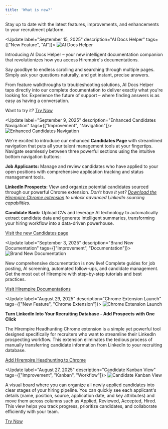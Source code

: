 ```yaml
---
title: 'What is new?'
---
```


Stay up to date with the latest features, improvements, and enhancements to your recruitment platform.

<Update label="September 15, 2025" description="AI Docs Helper" tags={["New Feature", "AI"]}>
![AI Docs Helper](/images/new-ai-docs-helper.png)

Introducing AI Docs Helper – your new intelligent documentation companion that revolutionizes how you access Hirempire's documentations.

Say goodbye to endless scrolling and searching through multiple pages. Simply ask your questions naturally, and get instant, precise answers.

From feature walkthroughs to troubleshooting solutions, AI Docs Helper taps directly into our complete documentation to deliver exactly what you're looking for. Experience the future of support – where finding answers is as easy as having a conversation.

Want to try it? [Try Now](https://hirempire.com)
</Update>

<Update label="September 9, 2025" description="Enhanced Candidates Navigation" tags={["Improvement", "Navigation"]}>
![Enhanced Candidates Navigation](/images/new-candidates-navigation-page.png)

We're excited to introduce our enhanced **Candidates Page** with streamlined navigation that puts all your talent management tools at your fingertips. Navigate seamlessly between three powerful sections using the intuitive bottom navigation buttons:

**Job Applicants:** Manage and review candidates who have applied to your open positions with comprehensive application tracking and status management tools.

**LinkedIn Prospects:** View and organize potential candidates sourced through our powerful Chrome extension. *Don't have it yet? [Download the Hirempire Chrome extension](https://chromewebstore.google.com/detail/hirempire-headhunting/micnjpbgakkncginjpmbkdkkbbhomlmd) to unlock advanced LinkedIn sourcing capabilities.*

**Candidate Bank:** Upload CVs and leverage AI technology to automatically extract candidate data and generate intelligent summaries, transforming your hiring workflow into a data-driven powerhouse.

[Visit the new Candidates page](https://hirempire.com/candidates)
</Update>

<Update label="September 3, 2025" description="Brand New Documentation" tags={["Improvement", "Documentation"]}>
![Brand New Documentation](/images/brand-new-hirempire-documentations.png)

New comprehensive documentation is now live! Complete guides for job posting, AI screening, automated follow-ups, and candidate management. Get the most out of Hirempire with step-by-step tutorials and best practices.

[Visit Hirempire Documentations](https://docs.hirempire.com/)
</Update>

<Update label="August 29, 2025" description="Chrome Extension Launch" tags={["New Feature", "Chrome Extension"]}>
![Chrome Extension Launch](/images/new-chrome-extesntion.png)

**Turn LinkedIn Into Your Recruiting Database - Add Prospects with One Click**

The Hirempire Headhunting Chrome extension is a simple yet powerful tool designed specifically for recruiters who want to streamline their LinkedIn prospecting workflow. This extension eliminates the tedious process of manually transferring candidate information from LinkedIn to your recruiting database.

[Add Hirempire Headhunting to Chrome](https://chromewebstore.google.com/detail/hirempire-headhunting/micnjpbgakkncginjpmbkdkkbbhomlmd)
</Update>

<Update label="August 27, 2025" description="Candidate Kanban View" tags={["Improvement", "Kanban", "Workflow"]}>
![Candidate Kanban View](/images/new-candidate-kanban-view.png)

A visual board where you can organize all newly applied candidates into clear stages of your hiring pipeline. You can quickly see each applicant's details (name, position, source, application date, and key attributes) and move them across columns such as Applied, Reviewed, Accepted, Hired. This view helps you track progress, prioritize candidates, and collaborate efficiently with your team.

[Try Now](https://hirempire.com/candidates)
</Update>